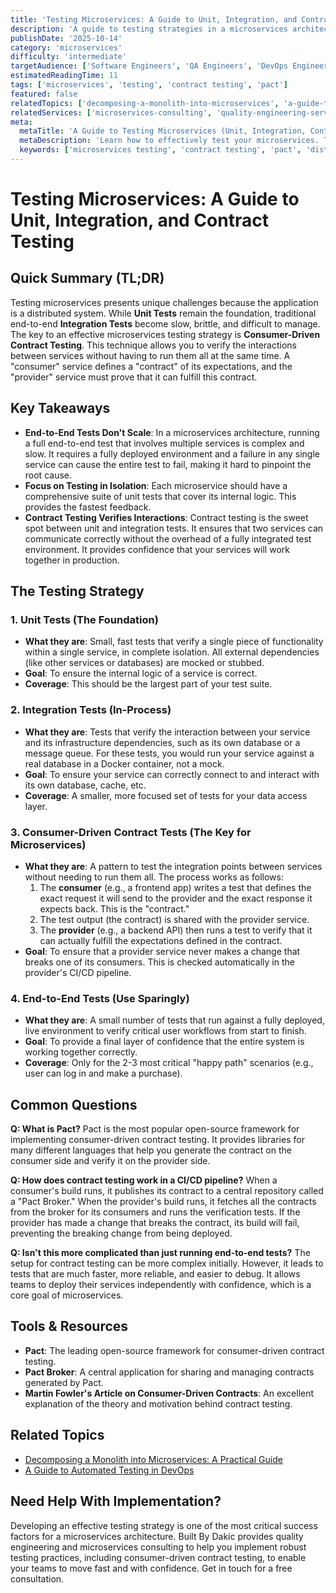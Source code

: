 ```yaml
---
title: 'Testing Microservices: A Guide to Unit, Integration, and Contract Testing'
description: 'A guide to testing strategies in a microservices architecture, covering unit tests, integration tests, and the crucial role of consumer-driven contract testing.'
publishDate: '2025-10-14'
category: 'microservices'
difficulty: 'intermediate'
targetAudience: ['Software Engineers', 'QA Engineers', 'DevOps Engineers']
estimatedReadingTime: 11
tags: ['microservices', 'testing', 'contract testing', 'pact']
featured: false
relatedTopics: ['decomposing-a-monolith-into-microservices', 'a-guide-to-automated-testing-in-devops']
relatedServices: ['microservices-consulting', 'quality-engineering-services']
meta:
  metaTitle: 'A Guide to Testing Microservices (Unit, Integration, Contract Testing)'
  metaDescription: 'Learn how to effectively test your microservices. This guide covers the challenges of distributed system testing and explains the role of contract testing with tools like Pact.'
  keywords: ['microservices testing', 'contract testing', 'pact', 'distributed systems testing']
---
```


# Testing Microservices: A Guide to Unit, Integration, and Contract Testing

## Quick Summary (TL;DR)

Testing microservices presents unique challenges because the application is a distributed system. While **Unit Tests** remain the foundation, traditional end-to-end **Integration Tests** become slow, brittle, and difficult to manage. The key to an effective microservices testing strategy is **Consumer-Driven Contract Testing**. This technique allows you to verify the interactions between services without having to run them all at the same time. A "consumer" service defines a "contract" of its expectations, and the "provider" service must prove that it can fulfill this contract.

## Key Takeaways

- **End-to-End Tests Don't Scale**: In a microservices architecture, running a full end-to-end test that involves multiple services is complex and slow. It requires a fully deployed environment and a failure in any single service can cause the entire test to fail, making it hard to pinpoint the root cause.
- **Focus on Testing in Isolation**: Each microservice should have a comprehensive suite of unit tests that cover its internal logic. This provides the fastest feedback.
- **Contract Testing Verifies Interactions**: Contract testing is the sweet spot between unit and integration tests. It ensures that two services can communicate correctly without the overhead of a fully integrated test environment. It provides confidence that your services will work together in production.

## The Testing Strategy

### 1. Unit Tests (The Foundation)

- **What they are**: Small, fast tests that verify a single piece of functionality within a single service, in complete isolation. All external dependencies (like other services or databases) are mocked or stubbed.
- **Goal**: To ensure the internal logic of a service is correct.
- **Coverage**: This should be the largest part of your test suite.

### 2. Integration Tests (In-Process)

- **What they are**: Tests that verify the interaction between your service and its infrastructure dependencies, such as its own database or a message queue. For these tests, you would run your service against a real database in a Docker container, not a mock.
- **Goal**: To ensure your service can correctly connect to and interact with its own database, cache, etc.
- **Coverage**: A smaller, more focused set of tests for your data access layer.

### 3. Consumer-Driven Contract Tests (The Key for Microservices)

- **What they are**: A pattern to test the integration points between services without needing to run them all. The process works as follows:
  1. The **consumer** (e.g., a frontend app) writes a test that defines the exact request it will send to the provider and the exact response it expects back. This is the "contract."
  2. The test output (the contract) is shared with the provider service.
  3. The **provider** (e.g., a backend API) then runs a test to verify that it can actually fulfill the expectations defined in the contract.
- **Goal**: To ensure that a provider service never makes a change that breaks one of its consumers. This is checked automatically in the provider's CI/CD pipeline.

### 4. End-to-End Tests (Use Sparingly)

- **What they are**: A small number of tests that run against a fully deployed, live environment to verify critical user workflows from start to finish.
- **Goal**: To provide a final layer of confidence that the entire system is working together correctly.
- **Coverage**: Only for the 2-3 most critical "happy path" scenarios (e.g., user can log in and make a purchase).

## Common Questions

**Q: What is Pact?**
Pact is the most popular open-source framework for implementing consumer-driven contract testing. It provides libraries for many different languages that help you generate the contract on the consumer side and verify it on the provider side.

**Q: How does contract testing work in a CI/CD pipeline?**
When a consumer's build runs, it publishes its contract to a central repository called a "Pact Broker." When the provider's build runs, it fetches all the contracts from the broker for its consumers and runs the verification tests. If the provider has made a change that breaks the contract, its build will fail, preventing the breaking change from being deployed.

**Q: Isn't this more complicated than just running end-to-end tests?**
The setup for contract testing can be more complex initially. However, it leads to tests that are much faster, more reliable, and easier to debug. It allows teams to deploy their services independently with confidence, which is a core goal of microservices.

## Tools & Resources

- **Pact**: The leading open-source framework for consumer-driven contract testing.
- **Pact Broker**: A central application for sharing and managing contracts generated by Pact.
- **Martin Fowler's Article on Consumer-Driven Contracts**: An excellent explanation of the theory and motivation behind contract testing.

## Related Topics

- [Decomposing a Monolith into Microservices: A Practical Guide](/category/microservices/decomposing-a-monolith-into-microservices)
- [A Guide to Automated Testing in DevOps](/category/devops/a-guide-to-automated-testing-in-devops)

## Need Help With Implementation?

Developing an effective testing strategy is one of the most critical success factors for a microservices architecture. Built By Dakic provides quality engineering and microservices consulting to help you implement robust testing practices, including consumer-driven contract testing, to enable your teams to move fast and with confidence. Get in touch for a free consultation.
